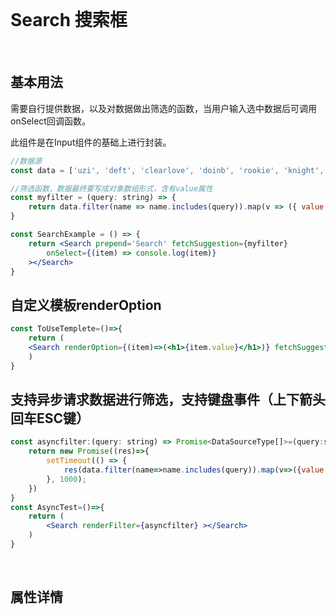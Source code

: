 
<Meta title='ENTRY|Search 搜索框' component={Search} />

<br/>

# Search 搜索框
<br/>

## 基本用法
需要自行提供数据，以及对数据做出筛选的函数，当用户输入选中数据后可调用onSelect回调函数。

此组件是在Input组件的基础上进行封装。

```jsx
//数据源 
const data = ['uzi', 'deft', 'clearlove', 'doinb', 'rookie', 'knight', 'xiye', 'faker', 'teddy']

//筛选函数，数据最终要写成对象数组形式，含有value属性
const myfilter = (query: string) => {
    return data.filter(name => name.includes(query)).map(v => ({ value: v }))
}

const SearchExample = () => {
    return <Search prepend='Search' fetchSuggestion={myfilter}
        onSelect={(item) => console.log(item)}
    ></Search>
}
```
<Preview>
<Story name='Search'> 
    <div style={{height:'300px'}}>
       <SearchExample/>
    </div>
</Story>
</Preview>

## 自定义模板renderOption


```jsx
const ToUseTemplete=()=>{
    return (
    <Search renderOption={(item)=>(<h1>{item.value}</h1>)} fetchSuggestion={myfilter} prepend='Search'></Search>
    )
}
```


<Preview>
<Story name='Search2'> 
    <div style={{height:'300px'}}>
       <ToUseTemplete/>
    </div>
</Story>
</Preview>

## 支持异步请求数据进行筛选，支持键盘事件（上下箭头回车ESC键）

```jsx
const asyncfilter:(query: string) => Promise<DataSourceType[]>=(query:string)=>{
    return new Promise((res)=>{
        setTimeout(() => {
            res(data.filter(name=>name.includes(query)).map(v=>({value:v})))
        }, 1000);
    })
}
const AsyncTest=()=>{
    return (
        <Search renderFilter={asyncfilter} ></Search>
    )
}
```

<Preview>
<Story name='Search async'> 
    <div style={{height:'300px'}}>
       <AsyncTest/>
    </div>
</Story>
</Preview>


<br/>

## 属性详情 

<Props of={Search} />